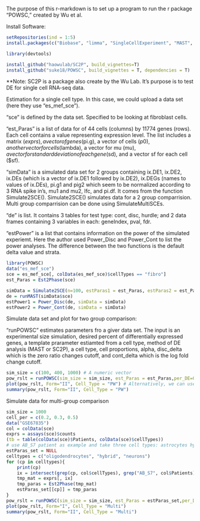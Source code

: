 The purpose of this r-markdown is to set up a program to run the r package "POWSC," created by Wu et al.


Install Software:
```r
setRepositories(ind = 1:5)
install.packages(c("Biobase", "limma", "SingleCellExperiment", "MAST", "SummarizedExperiment"))

library(devtools)

install_github("haowulab/SC2P", build_vignettes=T)
install_github("suke18/POWSC", build_vignettes = T, dependencies = T)
```
**Note: SC2P is a package also create by the Wu Lab. It's purpose is to test DE for single cell RNA-seq data.


Estimation for a single cell type. In this case, we could upload a data set (here they use "es_mef_sce"). 

"sce" is defined by the data set. Specified to be looking at fibroblast cells. 

"est_Paras" is a list of data for of 44 cells (columns) by 11774 genes (rows). Each cell contains a value representing expression level. The list includes a matrix ($exprs), a vector of genes ($pi.g), a vector of cells ($p0), another vector for cells ($lambda), a vector for mu ($mu), a vector for standard deviation of each gene ($sd), and a vector sf for each cell ($sf).

"simData" is a simulated data set for 2 groups containing ix.DE1, ix.DE2, ix.DEs (which is a vector of ix.DE1 followed by ix.DE2), ix.DEGs (names to values of ix.DEs), pi.g1 and pig2 which seem to be normalized according to 3 RNA spike in's, mu1 and mu2, lfc, and pi.df. It comes from the function Simulate2SCE(). Simulate2SCE() simulates data for a 2 group comparrision. Multi group comparrision can be done using SimulateMultiSCEs.

"de" is list. It contains 3 tables for test type: cont, disc, hurdle; and 2 data frames containing 3 variables in each: geneIndex, pval, fdr.

"estPower" is a list that contains information on the power of the simulated experiemt. Here the author used Power_Disc and Power_Cont to list the power analyses. The difference between the two functions is the default delta value and strata.
```r
library(POWSC)
data("es_mef_sce")
sce = es_mef_sce[, colData(es_mef_sce)$cellTypes == "fibro"]
est_Paras = Est2Phase(sce)

simData = Simulate2SCE(n=100, estParas1 = est_Paras, estParas2 = est_Paras)
de = runMAST(simData$sce)
estPower1 = Power_Disc(de, simData = simData)
estPower2 = Power_Cont(de, simData = simData)
```



Simulate data set and plot for two group comparison:

"runPOWSC" estimates parameters fro a giver data set. The input is an experimental size simulation, desired percent of differentially expressed genes, a template prarameter estiamted from a cell type, method of DE analysis (MAST or SC2P), a cell type, cell proportions, alpha, disc_delta which is the zero ratio changes cutoff, and cont_delta which is the log fold change cutoff.
```r
sim_size = c(100, 400, 1000) # A numeric vector
pow_rslt = runPOWSC(sim_size = sim_size, est_Paras = est_Paras,per_DE=0.05, DE_Method = "MAST", Cell_Type = "PW") # Note, using our previous developed tool SC2P is faster.
plot(pow_rslt, Form="II", Cell_Type = "PW") # Alternatively, we can use Form="I"
summary(pow_rslt, Form="II", Cell_Type = "PW")
```


Simulate data for multi-group comparison
```r
sim_size = 1000
cell_per = c(0.2, 0.3, 0.5)
data("GSE67835")
col = colData(sce)
exprs = assays(sce)$counts
(tb = table(colData(sce)$Patients, colData(sce)$cellTypes))
# use AB_S7 patient as example and take three cell types: astrocytes hybrid and neurons
estParas_set = NULL
celltypes = c("oligodendrocytes", "hybrid", "neurons")
for (cp in celltypes){
    print(cp)
    ix = intersect(grep(cp, col$cellTypes), grep("AB_S7", col$Patients))
    tmp_mat = exprs[, ix]
    tmp_paras = Est2Phase(tmp_mat)
    estParas_set[[cp]] = tmp_paras
}
pow_rslt = runPOWSC(sim_size = sim_size, est_Paras = estParas_set,per_DE=0.05, DE_Method = "MAST",multi_Prob = cell_per, Cell_Type = "Multi")
plot(pow_rslt, Form="I", Cell_Type = "Multi")
summary(pow_rslt, Form="II", Cell_Type = "Multi")


```


